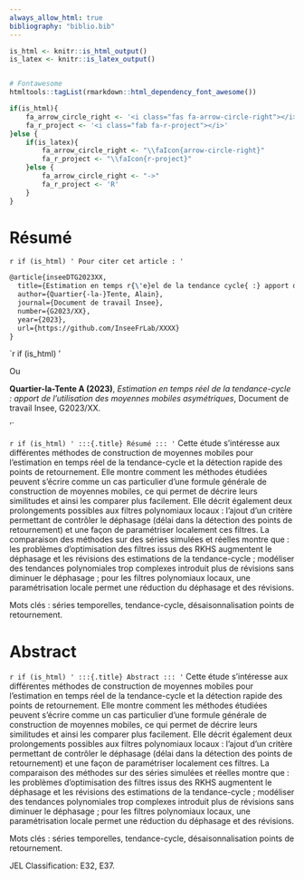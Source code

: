 ```yaml
--- 
always_allow_html: true
bibliography: "biblio.bib"
---
```



```r
is_html <- knitr::is_html_output()
is_latex <- knitr::is_latex_output()


# Fontawesome
htmltools::tagList(rmarkdown::html_dependency_font_awesome())

if(is_html){
    fa_arrow_circle_right <- '<i class="fas fa-arrow-circle-right"></i>'
    fa_r_project <- '<i class="fab fa-r-project"></i>'
}else {
    if(is_latex){
        fa_arrow_circle_right <- "\\faIcon{arrow-circle-right}"
        fa_r_project <- "\\faIcon{r-project}"
    }else {
        fa_arrow_circle_right <- "->"
        fa_r_project <- 'R'
    }
}
```

\thispagestyle{fancy}


# Résumé {-}



`r if (is_html) '
Pour citer cet article :
'`

```tikz
@article{inseeDTG2023XX,
  title={Estimation en temps r{\'e}el de la tendance cycle{ :} apport de l’utilisation de moyennes mobiles asym{\'e}triques},
  author={Quartier{-la-}Tente, Alain},
  journal={Document de travail Insee},
  number={G2023/XX},
  year={2023},
  url={https://github.com/InseeFrLab/XXXX}
}
```


`r if (is_html) '

Ou 

**Quartier-la-Tente A (2023)**, *Estimation en temps réel de la tendance-cycle : apport de l’utilisation des moyennes mobiles asymétriques*, Document de travail Insee, G2023/XX.

'`


:::: {.abstract}
`r if (is_html) '
:::{.title}
Résumé
:::
'`
Cette étude s'intéresse aux différentes méthodes de construction de moyennes mobiles pour l'estimation en temps réel de la tendance-cycle et la détection rapide des points de retournement.
Elle montre comment les méthodes étudiées peuvent s'écrire comme un cas particulier d'une formule générale de construction de moyennes mobiles, ce qui permet de décrire leurs similitudes et ainsi les comparer plus facilement.
Elle décrit également deux prolongements possibles aux filtres polynomiaux locaux : l'ajout d'un critère permettant de contrôler le déphasage (délai dans la détection des points de retournement) et une façon de paramétriser localement ces filtres. 
La comparaison des méthodes sur des séries simulées et réelles montre que : les problèmes d'optimisation des filtres issus des RKHS augmentent le déphasage et les révisions des estimations de la tendance-cycle ;
modéliser des tendances polynomiales trop complexes introduit plus de révisions sans diminuer le déphasage ;
pour les filtres polynomiaux locaux, une paramétrisation locale permet une réduction du déphasage et des révisions.

Mots clés : séries temporelles, tendance-cycle, désaisonnalisation points de retournement.
::::

# Abstract {-}

:::: {.abstract}
`r if (is_html) '
:::{.title}
Abstract
:::
'`
Cette étude s'intéresse aux différentes méthodes de construction de moyennes mobiles pour l'estimation en temps réel de la tendance-cycle et la détection rapide des points de retournement.
Elle montre comment les méthodes étudiées peuvent s'écrire comme un cas particulier d'une formule générale de construction de moyennes mobiles, ce qui permet de décrire leurs similitudes et ainsi les comparer plus facilement.
Elle décrit également deux prolongements possibles aux filtres polynomiaux locaux : l'ajout d'un critère permettant de contrôler le déphasage (délai dans la détection des points de retournement) et une façon de paramétriser localement ces filtres. 
La comparaison des méthodes sur des séries simulées et réelles montre que : les problèmes d'optimisation des filtres issus des RKHS augmentent le déphasage et les révisions des estimations de la tendance-cycle ;
modéliser des tendances polynomiales trop complexes introduit plus de révisions sans diminuer le déphasage ;
pour les filtres polynomiaux locaux, une paramétrisation locale permet une réduction du déphasage et des révisions.

Mots clés : séries temporelles, tendance-cycle, désaisonnalisation points de retournement.
::::

JEL Classification: E32, E37.

\newpage
